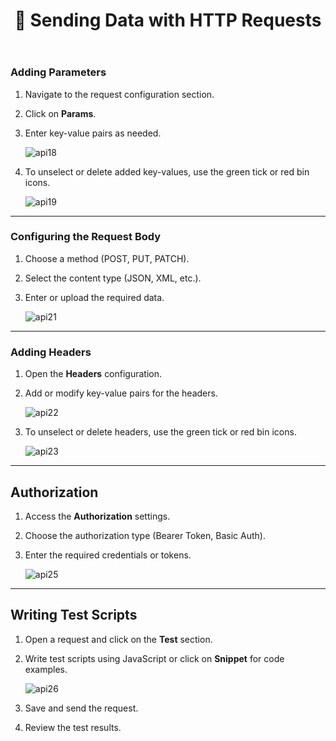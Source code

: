 ﻿---
title: 🔧 Sending Data with HTTP Requests
description: Explore AssureQA's comprehensive documentation for an in-depth look at our services and tools.
sidebar:
  label: Sending Data with Request
  order: 3
---

### **Adding Parameters**

1. Navigate to the request configuration section.
2. Click on **Params**.
3. Enter key-value pairs as needed.

   ![api18](/images/api18.png)

4. To unselect or delete added key-values, use the green tick or red bin icons.

   ![api19](/images/api19.png)

---

### **Configuring the Request Body**

1. Choose a method (POST, PUT, PATCH).
2. Select the content type (JSON, XML, etc.).
3. Enter or upload the required data.

   ![api21](/images/api21.png)

---

### **Adding Headers**

1. Open the **Headers** configuration.
2. Add or modify key-value pairs for the headers.

   ![api22](/images/api22.png)

3. To unselect or delete headers, use the green tick or red bin icons.

   ![api23](/images/api23.png)

---

## Authorization

1. Access the **Authorization** settings.
2. Choose the authorization type (Bearer Token, Basic Auth).
3. Enter the required credentials or tokens.

   ![api25](/images/api25.png)

---

## Writing Test Scripts

1. Open a request and click on the **Test** section.
2. Write test scripts using JavaScript or click on **Snippet** for code examples.

   ![api26](/images/api43.png)

3. Save and send the request.
4. Review the test results.

